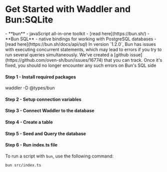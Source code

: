 
<Breadcrumbs/>

# Get Started with Waddler and Bun:SQLite

<Prerequisites>  
  - **bun** - javaScript all-in-one toolkit - [read here](https://bun.sh/)
  - **Bun SQL** - native bindings for working with PostgreSQL databases - [read here](https://bun.sh/docs/api/sql)
</Prerequisites>

<Callout type='error'>
In version `1.2.0`, Bun has issues with executing concurrent statements, which may lead to errors if you try to run several queries simultaneously.
We've created a [github issue](https://github.com/oven-sh/bun/issues/16774) that you can track. Once it's fixed, you should no longer encounter any such errors on Bun's SQL side
</Callout>

<FileStructure />

#### Step 1 - Install required packages
<Npm>
  waddler
  -D @types/bun
</Npm>

#### Step 2 - Setup connection variables

<SetupEnv env_variable='DATABASE_URL' />

#### Step 3 - Connect Waddler to the database

<ConnectBun/>

#### Step 4 - Create a table

<CreateTable/>

#### Step 5 - Seed and Query the database

<QueryDatabase dialect='bun-sql' env_variable='DATABASE_URL'/>

#### Step 6 - Run index.ts file

To run a script with `bun`, use the following command:
```bash copy
bun src/index.ts
```